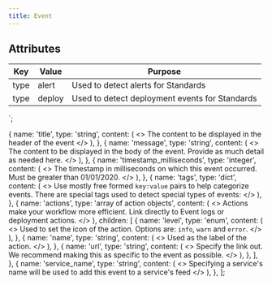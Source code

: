 ```yaml
---
title: Event
---
```



## Attributes

| Key | Value | Purpose |
| --- | --- | --- |
| type | alert | Used to detect alerts for Standards |
| type | deploy| Used to detect deployment events for Standards |
`;

  {
    name: 'title',
    type: 'string',
    content: (
      <>
        <Markdown>
          The content to be displayed in the header of the event
        </Markdown>
      </>
    ),
  },
  {
    name: 'message',
    type: 'string',
    content: (
      <>
        <Markdown>
          The content to be displayed in the body of the event. Provide as much
          detail as needed here.
        </Markdown>
      </>
    ),
  },
  {
    name: 'timestamp_milliseconds',
    type: 'integer',
    content: (
      <>
        <Markdown>
          The timestamp in milliseconds on which this event occurred. Must be
          greater than 01/01/2020.
        </Markdown>
      </>
    ),
  },
  {
    name: 'tags',
    type: 'dict',
    content: (
      <>
        <Markdown>
          Use mostly free formed `key:value` pairs to help categorize events.
          There are special tags used to detect special types of events:
        </Markdown>
        <Markdown plugins={[gfm]} source={reservedTags} />
      </>
    ),
  },
  {
    name: 'actions',
    type: 'array of action objects',
    content: (
      <>
        <Markdown>
          Actions make your workflow more efficient. Link directly to Event logs
          or deployment actions.
        </Markdown>
      </>
    ),
    children: [
      {
        name: 'level',
        type: 'enum',
        content: (
          <>
            <Markdown>
              Used to set the icon of the action. Options are: `info`, `warn`
              and `error`.
            </Markdown>
          </>
        ),
      },
      {
        name: 'name',
        type: 'string',
        content: (
          <>
            <Markdown>Used as the label of the action.</Markdown>
          </>
        ),
      },
      {
        name: 'url',
        type: 'string',
        content: (
          <>
            <Markdown>
              Specify the link out. We recommend making this as specific to the
              event as possible.
            </Markdown>
          </>
        ),
      },
    ],
  },
  {
    name: 'service_name',
    type: 'string',
    content: (
      <>
        <Markdown>
          Specifying a service's name will be used to add this event to a
          service's feed
        </Markdown>
      </>
    ),
  },
];

<ModelAttributeGroup attributes={attributes} />
